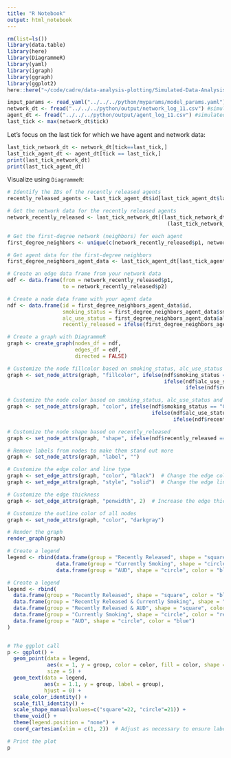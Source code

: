 ```yaml
---
title: "R Notebook"
output: html_notebook
---
```


```r
rm(list=ls())
library(data.table)
library(here)
library(DiagrammeR)
library(yaml)
library(igraph)
library(ggraph)
library(ggplot2)
here::here("~/code/cadre/data-analysis-plotting/Simulated-Data-Analysis/r")
```

```r
input_params <- read_yaml("../../../python/myparams/model_params.yaml") #input params
network_dt <- fread("../../../python/output/network_log_11.csv") #simulated network data
agent_dt <- fread("../../../python/output/agent_log_11.csv") #simulated network data
last_tick <- max(network_dt$tick) 
```
 

Let's focus on the last tick for which we have agent and network data:

```r
last_tick_network_dt <- network_dt[tick==last_tick,]
last_tick_agent_dt <- agent_dt[tick == last_tick,]
print(last_tick_network_dt)
print(last_tick_agent_dt)
```

Visualize using `DiagrammeR`:


```r
# Identify the IDs of the recently released agents
recently_released_agents <- last_tick_agent_dt$id[last_tick_agent_dt$last_release_tick > (last_tick - 365)]

# Get the network data for the recently released agents
network_recently_released <- last_tick_network_dt[(last_tick_network_dt$p1 %in% recently_released_agents) | 
                                                    (last_tick_network_dt$p2 %in% recently_released_agents),]

# Get the first-degree network (neighbors) for each agent
first_degree_neighbors <- unique(c(network_recently_released$p1, network_recently_released$p2))

# Get agent data for the first-degree neighbors
first_degree_neighbors_agent_data <- last_tick_agent_dt[last_tick_agent_dt$id %in% first_degree_neighbors,]

# Create an edge data frame from your network data
edf <- data.frame(from = network_recently_released$p1, 
                  to = network_recently_released$p2)

# Create a node data frame with your agent data
ndf <- data.frame(id = first_degree_neighbors_agent_data$id, 
                  smoking_status = first_degree_neighbors_agent_data$smoking_status,
                  alc_use_status = first_degree_neighbors_agent_data$alc_use_status,
                  recently_released = ifelse(first_degree_neighbors_agent_data$id %in% recently_released_agents, "yes", "no"))

# Create a graph with DiagrammeR
graph <- create_graph(nodes_df = ndf, 
                      edges_df = edf,
                      directed = FALSE)

# Customize the node fillcolor based on smoking_status, alc_use_status and recently_released
graph <- set_node_attrs(graph, "fillcolor", ifelse(ndf$smoking_status == "Current", "red", 
                                                   ifelse(ndf$alc_use_status == 3, "blue", 
                                                          ifelse(ndf$recently_released == "yes", "black", "white"))))

# Customize the node color based on smoking_status, alc_use_status and recently_released
graph <- set_node_attrs(graph, "color", ifelse(ndf$smoking_status == "Current", "red", 
                                               ifelse(ndf$alc_use_status == 3, "blue", 
                                                      ifelse(ndf$recently_released == "yes", "black", "gray"))))

# Customize the node shape based on recently_released
graph <- set_node_attrs(graph, "shape", ifelse(ndf$recently_released == "yes", "square", "circle"))

# Remove labels from nodes to make them stand out more
graph <- set_node_attrs(graph, "label", "")

# Customize the edge color and line type
graph <- set_edge_attrs(graph, "color", "black")  # Change the edge color to gray
graph <- set_edge_attrs(graph, "style", "solid")  # Change the edge line type to dashed

# Customize the edge thickness
graph <- set_edge_attrs(graph, "penwidth", 2)  # Increase the edge thickness

# Customize the outline color of all nodes
graph <- set_node_attrs(graph, "color", "darkgray") 

# Render the graph
render_graph(graph)

# Create a legend
legend <- rbind(data.frame(group = "Recently Released", shape = "square", color = "black"),
                data.frame(group = "Currently Smoking", shape = "circle", color = "red"),
                data.frame(group = "AUD", shape = "circle", color = "blue"))

```

```r
# Create a legend
legend <- rbind(
  data.frame(group = "Recently Released", shape = "square", color = "black"),
  data.frame(group = "Recently Released & Currently Smoking", shape = "square", color = "red"),
  data.frame(group = "Recently Released & AUD", shape = "square", color = "blue"),
  data.frame(group = "Currently Smoking", shape = "circle", color = "red"),
  data.frame(group = "AUD", shape = "circle", color = "blue")
)


# The ggplot call
p <- ggplot() +
  geom_point(data = legend, 
             aes(x = 1, y = group, color = color, fill = color, shape = shape), 
             size = 5) +
  geom_text(data = legend, 
            aes(x = 1.1, y = group, label = group), 
            hjust = 0) +
  scale_color_identity() +
  scale_fill_identity() +
  scale_shape_manual(values=c("square"=22, "circle"=21)) +
  theme_void() +
  theme(legend.position = "none") +
  coord_cartesian(xlim = c(1, 2))  # Adjust as necessary to ensure labels fit

# Print the plot
p

```



